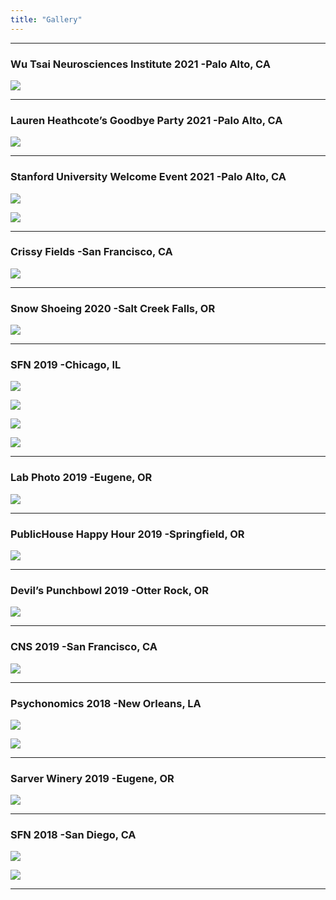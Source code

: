```yaml
---
title: "Gallery"
---
```

 ***

### Wu Tsai Neurosciences Institute 2021 -Palo Alto, CA

![](imgs/22.jpeg)

***

### Lauren Heathcote's Goodbye Party 2021 -Palo Alto, CA

![](imgs/21.jpg)

***

### Stanford University Welcome Event 2021 -Palo Alto, CA

![](imgs/19.jpg)

![](imgs/20.jpeg)

***


### Crissy Fields -San Francisco, CA

![](imgs/18a.jpeg)

***


### Snow Shoeing 2020 -Salt Creek Falls, OR

![](imgs/18.jpg)

***

### SFN 2019 -Chicago, IL

![](imgs/17.jpg)

![](imgs/11.jpg)

![](imgs/13.jpg)

![](imgs/14.jpg)

*** 

### Lab Photo 2019 -Eugene, OR

![](imgs/10.jpg)

***

### PublicHouse Happy Hour 2019 -Springfield, OR

![](imgs/97.jpeg)

***

### Devil's Punchbowl 2019 -Otter Rock, OR

![](imgs/98.jpeg)

***

### CNS 2019 -San Francisco, CA

![](imgs/2.jpg)

***

### Psychonomics 2018 -New Orleans, LA

![](imgs/4.jpeg)

![](imgs/7.jpeg)

***

### Sarver Winery 2019 -Eugene, OR

![](imgs/99.jpeg)

***

### SFN 2018 -San Diego, CA

![](imgs/5.jpeg)

![](imgs/6.jpeg)

***

